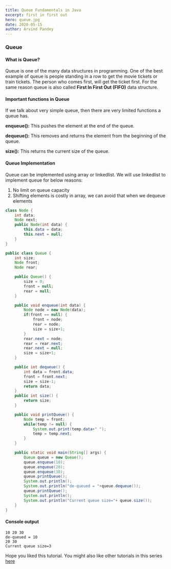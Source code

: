 ```yaml
---
title: Queue Fundamentals in Java
excerpt: first in first out
hero: queue.jpg
date: 2020-05-15
author: Arvind Pandey
---
```


### Queue

#### What is Queue?

Queue is one of the many data structures in programming.
One of the best example of queue is people standing in a row to get the movie tickets or train tickets. The person who comes first, will get the ticket first. For the same reason queue is also called **First In First Out (FIFO)** data structure.

#### Important functions in Queue

If we talk about very simple queue, then there are very limited functions a queue has.

**enqueue():** This pushes the element at the end of the queue.

**dequeue():** This removes and returns the element from the beginning of the queue.

**size():** This returns the current size of the queue.

#### Queue Implementation

Queue can be implemented using array or linkedlist.
We will use linkedlist to implement queue for below reasons:

1. No limit on queue capacity
2. Shifting elements is costly in array, we can avoid that when we dequeue elements

```java
class Node {
    int data;
    Node next;
    public Node(int data) {
        this.data = data;
        this.next = null;
    }
}

public class Queue {
    int size;
    Node front;
    Node rear;

    public Queue() {
        size = 0;
        front = null;
        rear = null;
    }

    public void enqueue(int data) {
        Node node = new Node(data);
        if(front == null) {
            front = node;
            rear = node;
            size = size+1;
        }
        rear.next = node;
        rear = rear.next;
        rear.next = null;
        size = size+1;
    }

    public int dequeue() {
        int data = front.data;
        front = front.next;
        size = size-1;
        return data;
    }
    public int size() {
        return size;
    }

    public void printQueue() {
        Node temp = front;
        while(temp != null) {
            System.out.print(temp.data+" ");
            temp = temp.next;
        }
    }

    public static void main(String[] args) {
        Queue queue = new Queue();
        queue.enqueue(10);
        queue.enqueue(20);
        queue.enqueue(30);
        queue.printQueue();
        System.out.println();
        System.out.println("de-queued = "+queue.dequeue());
        queue.printQueue();
        System.out.println();
        System.out.println("Current queue size="+ queue.size());
    }
}
```

#### Console output

```console
10 20 30 
de-queued = 10
20 30 
Current queue size=3
```

Hope you liked this tutorial.
You might also like other tutorials in this series <a href="/data-structure-fundamentals-in-java">here</a>